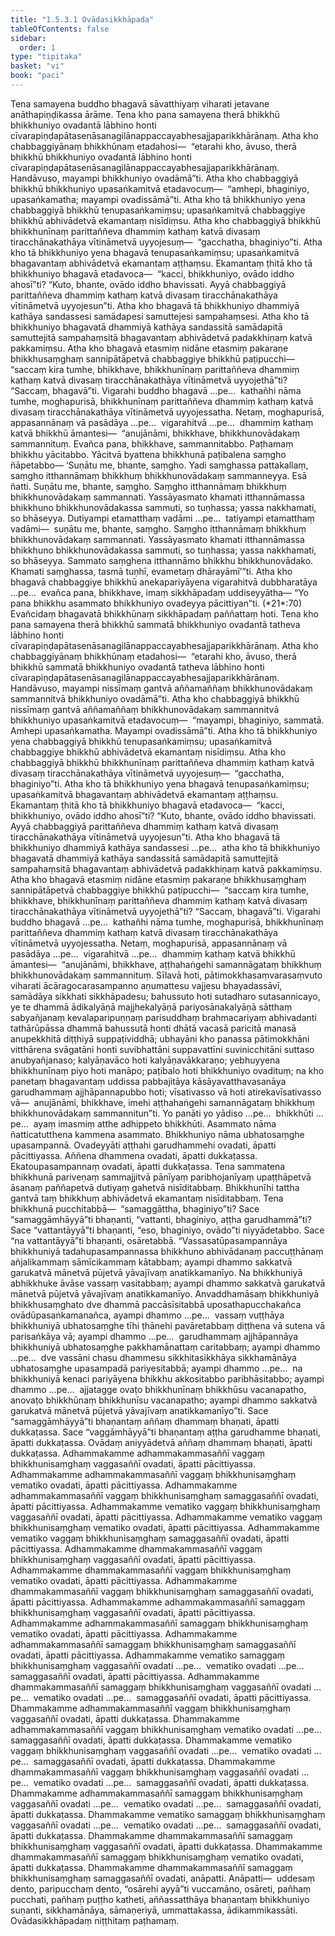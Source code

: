 ```yaml
---
title: "1.5.3.1 Ovādasikkhāpada"
tableOfContents: false
sidebar:
  order: 1
type: "tipitaka"
basket: "vi"
book: "paci"
---
```



<DynamicBreadcrumb />

<Division number="144" book="paci" e="ch" v="2" p="71">

<Paragraph number="484" book="paci">
Tena samayena buddho bhagavā sāvatthiyaṃ viharati jetavane anāthapiṇḍikassa ārāme. Tena kho pana samayena therā bhikkhū bhikkhuniyo ovadantā lābhino honti cīvarapiṇḍapātasenāsanagilānappaccayabhesajjaparikkhārānaṃ. Atha kho chabbaggiyānaṃ bhikkhūnaṃ etadahosi—  “etarahi kho, āvuso, therā bhikkhū bhikkhuniyo ovadantā lābhino honti cīvarapiṇḍapātasenāsanagilānappaccayabhesajjaparikkhārānaṃ. Handāvuso, mayampi bhikkhuniyo ovadāmā”ti. Atha kho chabbaggiyā bhikkhū bhikkhuniyo upasaṅkamitvā etadavocuṃ—  “amhepi, bhaginiyo, upasaṅkamatha; mayampi ovadissāmā”ti.
</Paragraph>

<Paragraph number="485" book="paci">
Atha kho tā bhikkhuniyo yena chabbaggiyā bhikkhū tenupasaṅkamiṃsu; upasaṅkamitvā chabbaggiye bhikkhū abhivādetvā ekamantaṃ nisīdiṃsu. Atha kho chabbaggiyā bhikkhū bhikkhunīnaṃ parittaññeva dhammiṃ kathaṃ katvā divasaṃ tiracchānakathāya vītināmetvā uyyojesuṃ—  “gacchatha, bhaginiyo”ti. Atha kho tā bhikkhuniyo yena bhagavā tenupasaṅkamiṃsu; upasaṅkamitvā bhagavantaṃ abhivādetvā ekamantaṃ aṭṭhaṃsu. Ekamantaṃ ṭhitā kho tā bhikkhuniyo bhagavā etadavoca—  “kacci, bhikkhuniyo, ovādo iddho ahosī”ti? “Kuto, bhante, ovādo iddho bhavissati. Ayyā chabbaggiyā parittaññeva dhammiṃ kathaṃ katvā divasaṃ tiracchānakathāya vītināmetvā uyyojesun”ti. Atha kho bhagavā tā bhikkhuniyo dhammiyā kathāya sandassesi samādapesi samuttejesi sampahaṃsesi. Atha kho tā bhikkhuniyo bhagavatā dhammiyā kathāya sandassitā samādapitā samuttejitā sampahaṃsitā bhagavantaṃ abhivādetvā padakkhiṇaṃ katvā pakkamiṃsu.
</Paragraph>

<Paragraph number="486" book="paci">
Atha kho bhagavā etasmiṃ nidāne etasmiṃ pakaraṇe bhikkhusaṃghaṃ sannipātāpetvā chabbaggiye bhikkhū paṭipucchi—  “saccaṃ kira tumhe, bhikkhave, bhikkhunīnaṃ parittaññeva dhammiṃ kathaṃ katvā divasaṃ tiracchānakathāya vītināmetvā uyyojethā”ti? “Saccaṃ, bhagavā”ti. Vigarahi buddho bhagavā …pe…  kathañhi nāma tumhe, moghapurisā, bhikkhunīnaṃ parittaññeva dhammiṃ kathaṃ katvā divasaṃ tiracchānakathāya vītināmetvā uyyojessatha. Netaṃ, moghapurisā, appasannānaṃ vā pasādāya …pe…  vigarahitvā …pe…  dhammiṃ kathaṃ katvā bhikkhū āmantesi—  “anujānāmi, bhikkhave, bhikkhunovādakaṃ sammannituṃ. Evañca pana, bhikkhave, sammannitabbo. Paṭhamaṃ bhikkhu yācitabbo. Yācitvā byattena bhikkhunā paṭibalena saṃgho ñāpetabbo—
</Paragraph>

</Division>
<Division number="145" book="paci" e="ch" v="2" p="72">

<Paragraph number="487" book="paci">
‘Suṇātu me, bhante, saṃgho. Yadi saṃghassa pattakallaṃ, saṃgho itthannāmaṃ bhikkhuṃ bhikkhunovādakaṃ sammanneyya. Esā ñatti.
</Paragraph>

<Paragraph number="488" book="paci">
Suṇātu me, bhante, saṃgho. Saṃgho itthannāmaṃ bhikkhuṃ bhikkhunovādakaṃ sammannati. Yassāyasmato khamati itthannāmassa bhikkhuno bhikkhunovādakassa sammuti, so tuṇhassa; yassa nakkhamati, so bhāseyya.
</Paragraph>

<Paragraph number="489" book="paci">
Dutiyampi etamatthaṃ vadāmi …pe…  tatiyampi etamatthaṃ vadāmi—  suṇātu me, bhante, saṃgho. Saṃgho itthannāmaṃ bhikkhuṃ bhikkhunovādakaṃ sammannati. Yassāyasmato khamati itthannāmassa bhikkhuno bhikkhunovādakassa sammuti, so tuṇhassa; yassa nakkhamati, so bhāseyya.
</Paragraph>

<Paragraph number="490" book="paci">
Sammato saṃghena itthannāmo bhikkhu bhikkhunovādako. Khamati saṃghassa, tasmā tuṇhī, evametaṃ dhārayāmī’”ti.
</Paragraph>

<Paragraph number="491" book="paci">
Atha kho bhagavā chabbaggiye bhikkhū anekapariyāyena vigarahitvā dubbharatāya …pe…  evañca pana, bhikkhave, imaṃ sikkhāpadaṃ uddiseyyātha—
</Paragraph>

</Division>
<Division number="146" book="paci" e="ch" v="2" p="72">

<Paragraph number="492" book="paci">
<Emphasis>“Yo pana bhikkhu asammato bhikkhuniyo ovadeyya pācittiyan”</Emphasis>ti. (*21*:<Emphasis>70</Emphasis>)
</Paragraph>

<Paragraph number="493" book="paci">
Evañcidaṃ bhagavatā bhikkhūnaṃ sikkhāpadaṃ paññattaṃ hoti.
</Paragraph>

</Division>
<Division number="147" book="paci" e="ch" v="2" p="72">

<Paragraph number="494" book="paci">
Tena kho pana samayena therā bhikkhū sammatā bhikkhuniyo ovadantā tatheva lābhino honti cīvarapiṇḍapātasenāsanagilānappaccayabhesajjaparikkhārānaṃ. Atha kho chabbaggiyānaṃ bhikkhūnaṃ etadahosi—  “etarahi kho, āvuso, therā bhikkhū sammatā bhikkhuniyo ovadantā tatheva lābhino honti cīvarapiṇḍapātasenāsanagilānappaccayabhesajjaparikkhārānaṃ. Handāvuso, mayampi nissīmaṃ gantvā aññamaññaṃ bhikkhunovādakaṃ sammannitvā bhikkhuniyo ovadāmā”ti. Atha kho chabbaggiyā bhikkhū nissīmaṃ gantvā aññamaññaṃ bhikkhunovādakaṃ sammannitvā bhikkhuniyo upasaṅkamitvā etadavocuṃ—  “mayampi, bhaginiyo, sammatā. Amhepi upasaṅkamatha. Mayampi ovadissāmā”ti.
</Paragraph>

<Paragraph number="495" book="paci">
Atha kho tā bhikkhuniyo yena chabbaggiyā bhikkhū tenupasaṅkamiṃsu; upasaṅkamitvā chabbaggiye bhikkhū abhivādetvā ekamantaṃ nisīdiṃsu. Atha kho chabbaggiyā bhikkhū bhikkhunīnaṃ parittaññeva dhammiṃ kathaṃ katvā divasaṃ tiracchānakathāya vītināmetvā uyyojesuṃ—  “gacchatha, bhaginiyo”ti. Atha kho tā bhikkhuniyo yena bhagavā tenupasaṅkamiṃsu; upasaṅkamitvā bhagavantaṃ abhivādetvā ekamantaṃ aṭṭhaṃsu. Ekamantaṃ ṭhitā kho tā bhikkhuniyo bhagavā etadavoca—  “kacci, bhikkhuniyo, ovādo iddho ahosī”ti? “Kuto, bhante, ovādo iddho bhavissati. Ayyā chabbaggiyā parittaññeva dhammiṃ kathaṃ katvā divasaṃ tiracchānakathāya vītināmetvā uyyojesun”ti.
</Paragraph>

<Paragraph number="496" book="paci">
Atha kho bhagavā tā bhikkhuniyo dhammiyā kathāya sandassesi …pe…  atha kho tā bhikkhuniyo bhagavatā dhammiyā kathāya sandassitā samādapitā samuttejitā sampahaṃsitā bhagavantaṃ abhivādetvā padakkhiṇaṃ katvā pakkamiṃsu. Atha kho bhagavā etasmiṃ nidāne etasmiṃ pakaraṇe bhikkhusaṃghaṃ sannipātāpetvā chabbaggiye bhikkhū paṭipucchi—  “saccaṃ kira tumhe, bhikkhave, bhikkhunīnaṃ parittaññeva dhammiṃ kathaṃ katvā divasaṃ tiracchānakathāya vītināmetvā uyyojethā”ti? “Saccaṃ, bhagavā”ti. Vigarahi buddho bhagavā …pe…  kathañhi nāma tumhe, moghapurisā, bhikkhunīnaṃ parittaññeva dhammiṃ kathaṃ katvā divasaṃ tiracchānakathāya vītināmetvā uyyojessatha. Netaṃ, moghapurisā, appasannānaṃ vā pasādāya …pe…  vigarahitvā …pe…  dhammiṃ kathaṃ katvā bhikkhū āmantesi—  “anujānāmi, bhikkhave, aṭṭhahaṅgehi samannāgataṃ bhikkhuṃ bhikkhunovādakaṃ sammannituṃ. Sīlavā hoti, pātimokkhasaṃvarasaṃvuto viharati ācāragocarasampanno aṇumattesu vajjesu bhayadassāvī, samādāya sikkhati sikkhāpadesu; bahussuto hoti sutadharo sutasannicayo, ye te dhammā ādikalyāṇā majjhekalyāṇā pariyosānakalyāṇā sātthaṃ sabyañjanaṃ kevalaparipuṇṇaṃ parisuddhaṃ brahmacariyaṃ abhivadanti tathārūpāssa dhammā bahussutā honti dhātā vacasā paricitā manasā anupekkhitā diṭṭhiyā suppaṭividdhā; ubhayāni kho panassa pātimokkhāni vitthārena svāgatāni honti suvibhattāni suppavattīni suvinicchitāni suttaso anubyañjanaso; kalyāṇavāco hoti kalyāṇavākkaraṇo; yebhuyyena bhikkhunīnaṃ piyo hoti manāpo; paṭibalo hoti bhikkhuniyo ovadituṃ; na kho panetaṃ bhagavantaṃ uddissa pabbajitāya kāsāyavatthavasanāya garudhammaṃ ajjhāpannapubbo hoti; vīsativasso vā hoti atirekavīsativasso vā—  anujānāmi, bhikkhave, imehi aṭṭhahaṅgehi samannāgataṃ bhikkhuṃ bhikkhunovādakaṃ sammannitun”ti.
</Paragraph>

</Division>
<Division number="148" book="paci" e="ch" v="2" p="74">

<Paragraph number="497" book="paci">
<Emphasis>Yo panā</Emphasis>ti yo yādiso …pe…  <Emphasis>bhikkhū</Emphasis>ti …pe…  ayaṃ imasmiṃ atthe adhippeto bhikkhūti.
</Paragraph>

<Paragraph number="498" book="paci">
<Emphasis>Asammato</Emphasis> nāma ñatticatutthena kammena asammato.
</Paragraph>

<Paragraph number="499" book="paci">
<Emphasis>Bhikkhuniyo</Emphasis> nāma ubhatosaṃghe upasampannā.
</Paragraph>

<Paragraph number="500" book="paci">
<Emphasis>Ovadeyyā</Emphasis>ti aṭṭhahi garudhammehi ovadati, āpatti pācittiyassa. Aññena dhammena ovadati, āpatti dukkaṭassa. Ekatoupasampannaṃ ovadati, āpatti dukkaṭassa.
</Paragraph>

</Division>
<Division number="149" book="paci" e="ch" v="2" p="74">

<Paragraph number="501" book="paci">
Tena sammatena bhikkhunā pariveṇaṃ sammajjitvā pānīyaṃ paribhojanīyaṃ upaṭṭhāpetvā āsanaṃ paññapetvā dutiyaṃ gahetvā nisīditabbaṃ. Bhikkhunīhi tattha gantvā taṃ bhikkhuṃ abhivādetvā ekamantaṃ nisīditabbaṃ. Tena bhikkhunā pucchitabbā—  “samaggāttha, bhaginiyo”ti? Sace “samaggāmhāyyā”ti bhaṇanti, “vattanti, bhaginiyo, aṭṭha garudhammā”ti? Sace “vattantāyyā”ti bhaṇanti, “eso, bhaginiyo, ovādo”ti niyyādetabbo. Sace “na vattantāyyā”ti bhaṇanti, osāretabbā. “Vassasatūpasampannāya bhikkhuniyā tadahupasampannassa bhikkhuno abhivādanaṃ paccuṭṭhānaṃ añjalikammaṃ sāmīcikammaṃ kātabbaṃ; ayampi dhammo sakkatvā garukatvā mānetvā pūjetvā yāvajīvaṃ anatikkamanīyo. Na bhikkhuniyā abhikkhuke āvāse vassaṃ vasitabbaṃ; ayampi dhammo sakkatvā garukatvā mānetvā pūjetvā yāvajīvaṃ anatikkamanīyo. Anvaddhamāsaṃ bhikkhuniyā bhikkhusaṃghato dve dhammā paccāsīsitabbā uposathapucchakañca ovādūpasaṅkamanañca, ayampi dhammo …pe…  vassaṃ vuṭṭhāya bhikkhuniyā ubhatosaṃghe tīhi ṭhānehi pavāretabbaṃ diṭṭhena vā sutena vā parisaṅkāya vā; ayampi dhammo …pe…  garudhammaṃ ajjhāpannāya bhikkhuniyā ubhatosaṃghe pakkhamānattaṃ caritabbaṃ; ayampi dhammo …pe…  dve vassāni chasu dhammesu sikkhitasikkhāya sikkhamānāya ubhatosaṃghe upasampadā pariyesitabbā; ayampi dhammo …pe…  na bhikkhuniyā kenaci pariyāyena bhikkhu akkositabbo paribhāsitabbo; ayampi dhammo …pe…  ajjatagge ovaṭo bhikkhunīnaṃ bhikkhūsu vacanapatho, anovaṭo bhikkhūnaṃ bhikkhunīsu vacanapatho; ayampi dhammo sakkatvā garukatvā mānetvā pūjetvā yāvajīvaṃ anatikkamanīyo”ti.
</Paragraph>

<Paragraph number="502" book="paci">
Sace “samaggāmhāyyā”ti bhaṇantaṃ aññaṃ dhammaṃ bhaṇati, āpatti dukkaṭassa. Sace “vaggāmhāyyā”ti bhaṇantaṃ aṭṭha garudhamme bhaṇati, āpatti dukkaṭassa. Ovādaṃ aniyyādetvā aññaṃ dhammaṃ bhaṇati, āpatti dukkaṭassa.
</Paragraph>

</Division>
<Division number="150" book="paci" e="ch" v="2" p="75">

<Paragraph number="503" book="paci">
Adhammakamme adhammakammasaññī vaggaṃ bhikkhunisaṃghaṃ vaggasaññī ovadati, āpatti pācittiyassa. Adhammakamme adhammakammasaññī vaggaṃ bhikkhunisaṃghaṃ vematiko ovadati, āpatti pācittiyassa. Adhammakamme adhammakammasaññī vaggaṃ bhikkhunisaṃghaṃ samaggasaññī ovadati, āpatti pācittiyassa.
</Paragraph>

<Paragraph number="504" book="paci">
Adhammakamme vematiko vaggaṃ bhikkhunisaṃghaṃ vaggasaññī ovadati, āpatti pācittiyassa. Adhammakamme vematiko vaggaṃ bhikkhunisaṃghaṃ vematiko ovadati, āpatti pācittiyassa. Adhammakamme vematiko vaggaṃ bhikkhunisaṃghaṃ samaggasaññī ovadati, āpatti pācittiyassa.
</Paragraph>

<Paragraph number="505" book="paci">
Adhammakamme dhammakammasaññī vaggaṃ bhikkhunisaṃghaṃ vaggasaññī ovadati, āpatti pācittiyassa. Adhammakamme dhammakammasaññī vaggaṃ bhikkhunisaṃghaṃ vematiko ovadati, āpatti pācittiyassa. Adhammakamme dhammakammasaññī vaggaṃ bhikkhunisaṃghaṃ samaggasaññī ovadati, āpatti pācittiyassa.
</Paragraph>

<Paragraph number="506" book="paci">
Adhammakamme adhammakammasaññī samaggaṃ bhikkhunisaṃghaṃ vaggasaññī ovadati, āpatti pācittiyassa. Adhammakamme adhammakammasaññī samaggaṃ bhikkhunisaṃghaṃ vematiko ovadati, āpatti pācittiyassa. Adhammakamme adhammakammasaññī samaggaṃ bhikkhunisaṃghaṃ samaggasaññī ovadati, āpatti pācittiyassa.
</Paragraph>

<Paragraph number="507" book="paci">
Adhammakamme vematiko samaggaṃ bhikkhunisaṃghaṃ vaggasaññī ovadati …pe…  vematiko ovadati …pe…  samaggasaññī ovadati, āpatti pācittiyassa.
</Paragraph>

<Paragraph number="508" book="paci">
Adhammakamme dhammakammasaññī samaggaṃ bhikkhunisaṃghaṃ vaggasaññī ovadati …pe…  vematiko ovadati …pe…  samaggasaññī ovadati, āpatti pācittiyassa.
</Paragraph>

</Division>
<Division number="151" book="paci" e="ch" v="2" p="76">

<Paragraph number="509" book="paci">
Dhammakamme adhammakammasaññī vaggaṃ bhikkhunisaṃghaṃ vaggasaññī ovadati, āpatti dukkaṭassa. Dhammakamme adhammakammasaññī vaggaṃ bhikkhunisaṃghaṃ vematiko ovadati …pe…  samaggasaññī ovadati, āpatti dukkaṭassa.
</Paragraph>

<Paragraph number="510" book="paci">
Dhammakamme vematiko vaggaṃ bhikkhunisaṃghaṃ vaggasaññī ovadati …pe…  vematiko ovadati …pe…  samaggasaññī ovadati, āpatti dukkaṭassa.
</Paragraph>

<Paragraph number="511" book="paci">
Dhammakamme dhammakammasaññī vaggaṃ bhikkhunisaṃghaṃ vaggasaññī ovadati …pe…  vematiko ovadati …pe…  samaggasaññī ovadati, āpatti dukkaṭassa.
</Paragraph>

<Paragraph number="512" book="paci">
Dhammakamme adhammakammasaññī samaggaṃ bhikkhunisaṃghaṃ vaggasaññī ovadati …pe…  vematiko ovadati …pe…  samaggasaññī ovadati, āpatti dukkaṭassa.
</Paragraph>

<Paragraph number="513" book="paci">
Dhammakamme vematiko samaggaṃ bhikkhunisaṃghaṃ vaggasaññī ovadati …pe…  vematiko ovadati …pe…  samaggasaññī ovadati, āpatti dukkaṭassa.
</Paragraph>

<Paragraph number="514" book="paci">
Dhammakamme dhammakammasaññī samaggaṃ bhikkhunisaṃghaṃ vaggasaññī ovadati, āpatti dukkaṭassa. Dhammakamme dhammakammasaññī samaggaṃ bhikkhunisaṃghaṃ vematiko ovadati, āpatti dukkaṭassa. Dhammakamme dhammakammasaññī samaggaṃ bhikkhunisaṃghaṃ samaggasaññī ovadati, anāpatti.
</Paragraph>

</Division>
<Division number="152" book="paci" e="ch" v="2" p="76">

<Paragraph number="515" book="paci">
Anāpatti—  uddesaṃ dento, paripucchaṃ dento, “osārehi ayyā”ti vuccamāno, osāreti, pañhaṃ pucchati, pañhaṃ puṭṭho katheti, aññassatthāya bhaṇantaṃ bhikkhuniyo suṇanti, sikkhamānāya, sāmaṇeriyā, ummattakassa, ādikammikassāti.

</Paragraph>
</Division>

<Paragraph number="516" type="center" book="paci">
Ovādasikkhāpadaṃ niṭṭhitaṃ paṭhamaṃ.
</Paragraph>